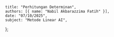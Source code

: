     title: "Perhitungan Determinan",
    authors: [{ name: "Nabil Akbarazzima Fatih" }],
    date: "07/10/2025",
    subject: "Metode Linear AI",
};